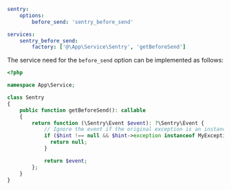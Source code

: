 ```yaml {filename:config/packages/sentry.yaml}
sentry:
    options:
        before_send: 'sentry_before_send'

services:
    sentry_before_send:
        factory: ['@\App\Service\Sentry', 'getBeforeSend']
```

The service need for the `before_send` option can be implemented as follows:

```php {filename:src/Service/Sentry.php}
<?php

namespace App\Service;

class Sentry
{
    public function getBeforeSend(): callable
    {
        return function (\Sentry\Event $event): ?\Sentry\Event {
            // Ignore the event if the original exception is an instance of MyException
            if ($hint !== null && $hint->exception instanceof MyException) {
              return null;
            }

            return $event;
        };
    }
}
```
